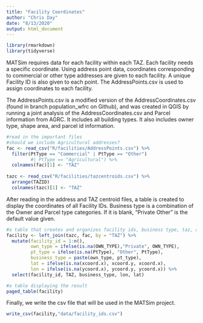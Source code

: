 ```yaml
---
title: "Facility Coordinates"
author: "Chris Day"
date: "8/13/2020"
output: html_document
---
```


```r
library(rmarkdown)
library(tidyverse)
```

MATSim requires data for each facility within each TAZ. Each facility needs a specific coordinate. Using address point data, coordinates corresponding to commercial or other type addresses are given to each facility. A unique Facility ID is also given to each point. The AddressPoints.csv is used to assign coordinates to each facility.

The AddressPoints.csv is a modified version of the AddressCoordinates.csv (found in branch population_wfrc on Github), and was created in QGIS by running a joint analysis of the AddressCoordinates.csv and Parcel information from AGRC.  It includes all building types. It also includes owner type, shape area, and parcel id information.

```r
#read in the important files
#should we include Agricultural addresses?
fac <- read_csv("R/facilities/AddressPoints.csv") %>%
  filter(PtType == "Commercial" | PtType == "Other")
         #| PtType == "Agricultural") %>%
  colnames(fac)[1] <- "TAZ"
  
tazc <- read_csv("R/facilities/tazcentroids.csv") %>%
  arrange(TAZID)
  colnames(tazc)[1] <- "TAZ"
```

After reading in the address and TAZ centroid files, a table is created to display the coordinates of all Facility IDs. Business type is a combination of the Owner and Parcel type categories. If it is blank, "Private Other" is the default value given. 

```r
#a table that creates and organizes facility ids, business type, taz, and coordinates
facility <- left_join(tazc, fac, by = "TAZ") %>%
  mutate(facility_id = 1:n(),
         own_type = ifelse(is.na(OWN_TYPE),"Private", OWN_TYPE),
         pt_type = ifelse(is.na(PtType), "Other", PtType),
         business_type = paste(own_type, pt_type),
         lat = ifelse(is.na(xcoord.x), xcoord.y, xcoord.x),
         lon = ifelse(is.na(ycoord.x), ycoord.y, ycoord.x)) %>%
  select(facility_id, TAZ, business_type, lon, lat)

#a table displaying the result
paged_table(facility)
```

Finally, we write the csv file that will be used in the MATSim project.

```r
write_csv(facility,"data/facility_ids.csv")
```

